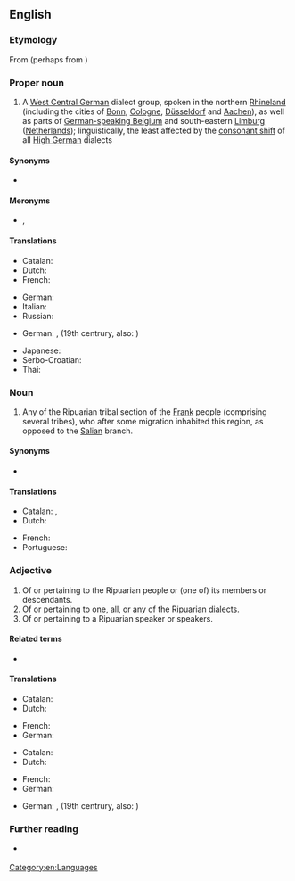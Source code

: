 ==English==
{{wikipedia|Ripuarian Franks}}

===Etymology===
From {{der|en|ML.|-}} {{m|la|Ripuarius}} (perhaps from {{der|en|la|ripa||river bank}}) {{suffix|en||an}}

{{wikipedia|Ripuarian language}}

===Proper noun===
{{en-proper noun}}

# A [[West Central German]] dialect group, spoken in the northern [[Rhineland]] (including the cities of [[w:Bonn|Bonn]], [[w:Cologne|Cologne]], [[w:Düsseldorf|Düsseldorf]] and [[w:Aachen|Aachen]]), as well as parts of [[w:German-speaking Community of Belgium|German-speaking Belgium]] and south-eastern [[Limburg]] ([[Netherlands]]); linguistically, the least affected by the [[w:High German consonant shift|consonant shift]] of all [[High German]] dialects

====Synonyms====
* {{l|en|Ripuarian Franconian}}

====Meronyms====
* {{l|en|Kölsch}}, {{l|en|Colognian}}

====Translations====
{{trans-top|West Germanic dialect}}
* Catalan: {{t|ca|fràncic ripuari|m}}
* Dutch: {{t+|nl|Ripuarisch|n}}
* French: {{t+|fr|francique ripuaire}}
{{trans-mid}}
* German: {{t+|de|Ripuarisch|n}}
* Italian: {{t|it|ripuario|m}}
* Russian: {{t|ru|рипуа́рский язы́к|m}}
{{trans-bottom}}

{{checktrans-top}}
* German: {{t-check|de|Nordmittelfränkisch}}, (19th centrury, also: {{t+check|de|Mittelfränkisch}})
{{trans-mid}}
* Japanese: {{t-check|ja|リプアーリ語|sc=Jpan}}
* Serbo-Croatian: {{t-check|sh|Ripuarska narječja}}
* Thai: {{t-check|th|ภาษาริปัวเรียน|sc=Thai}}
{{trans-bottom}}

===Noun===
{{en-noun}}

# {{lb|en|historical}} Any of the Ripuarian tribal section of the [[Frank]] people (comprising several tribes), who after some migration inhabited this region, as opposed to the [[Salian]] branch.

====Synonyms====
* {{sense|people}} {{l|en|Ripuarian Frank}}

====Translations====
{{trans-top|member of a section of the Frankish people}}
* Catalan: {{t|ca|ripuari|m}}, {{t|ca|ripuària|f}}
* Dutch: {{t|nl|Ripuariër|m}}
{{trans-mid}}
* French: {{t|fr|Franc ripuaire}}
* Portuguese: {{t|pt|ripuário|m}}
{{trans-bottom}}

===Adjective===
{{en-adj}}

# Of or pertaining to the Ripuarian people or (one of) its members or descendants.
# Of or pertaining to one, all, or any of the Ripuarian [[dialect]]s.
# Of or pertaining to a Ripuarian speaker or speakers.

====Related terms====
* {{l|en|riparian}}

====Translations====
{{trans-top|pertaining to a/the tribal Ripuarian(s)}}
* Catalan: {{t|ca|ripuari}}
* Dutch: {{t+|nl|Ripuarisch}}
{{trans-mid}}
* French: {{t|fr|franc ripuaire}}
* German: {{t+|de|ripuarisch}}
{{trans-bottom}}

{{trans-top|pertaining to dialect}}
* Catalan: {{t|ca|ripuari}}
* Dutch: {{t+|nl|Ripuarisch}}
{{trans-mid}}
* French: {{t+|fr|francique ripuaire}}
* German: {{t+|de|ripuarisch}}
{{trans-bottom}}

{{trans-top|pertaining to Ripuarian speaker(s)}}
{{trans-mid}}
{{trans-bottom}}

{{checktrans-top}}
{{trans-mid}}
* German: {{t-check|de|nordmittelfränkisch}}, (19th centrury, also: {{t+check|de|mittelfränkisch}})
{{trans-bottom}}

===Further reading===
* {{ISO 639|ref=1|3=ksh}} {{qualifier|Kölsch dialect}}

[[Category:en:Languages]]